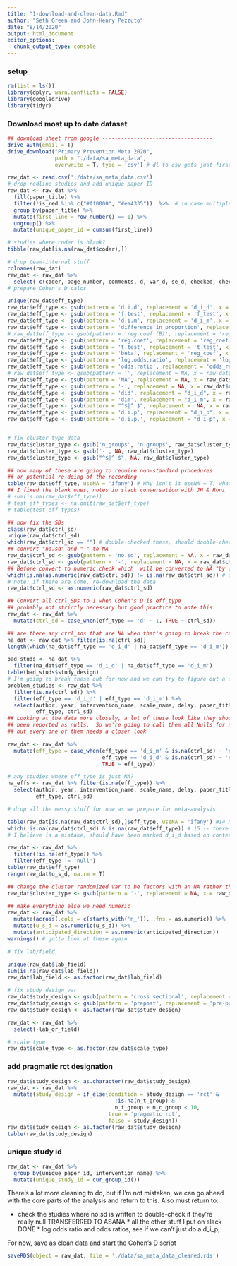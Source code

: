 ```yaml
---
title: "1-download-and-clean-data.Rmd"
author: "Seth Green and John-Henry Pezzuto"
date: "8/14/2020"
output: html_document
editor_options: 
  chunk_output_type: console
---
```


### setup
```r
rm(list = ls())
library(dplyr, warn.conflicts = FALSE)
library(googledrive)
library(tidyr)
```

### Download most up to date dataset
```r
## download sheet from google -----------------------------------
drive_auth(email = T)
drive_download("Primary Prevention Meta 2020", 
               path = "./data/sa_meta_data",
               overwrite = T, type = 'csv') # dl to csv gets just first sheet
```


```r
raw_dat <- read.csv('./data/sa_meta_data.csv')
# drop redline studies and add unique paper ID
raw_dat <- raw_dat %>% 
  fill(paper_title) %>% 
  filter(!is_red %in% c("#ff0000", "#ea4335"))  %>%  # in case multiple red cols 
  group_by(paper_title) %>% 
  mutate(first_line = row_number() == 1) %>% 
  ungroup() %>%
  mutate(unique_paper_id = cumsum(first_line))

# studies where coder is blank?
tibble(raw_dat[is.na(raw_dat$coder),])

# drop team-internal stuff 
colnames(raw_dat)
raw_dat <- raw_dat %>% 
  select(-c(coder, page_number, comments, d, var_d, se_d, checked, checker_comment, is_red, first_line))
# prepare Cohen's D calcs

unique(raw_dat$eff_type)
raw_dat$eff_type <- gsub(pattern = 'd.i.d', replacement = 'd_i_d', x = raw_dat$eff_type)
raw_dat$eff_type <- gsub(pattern = 'f.test', replacement = 'f_test', x = raw_dat$eff_type)
raw_dat$eff_type <- gsub(pattern = 'd.i.m', replacement = 'd_i_m', x = raw_dat$eff_type)
raw_dat$eff_type <- gsub(pattern = 'difference_in_proportion', replacement = 'd_i_p', x = raw_dat$eff_type)
# raw_dat$eff_type <- gsub(pattern = 'reg.coef (B)', replacement = 'reg_coef', x = raw_dat$eff_type)
raw_dat$eff_type <- gsub(pattern = 'reg.coef', replacement = 'reg_coef', x = raw_dat$eff_type)
raw_dat$eff_type <- gsub(pattern = 't.test', replacement = 't_test', x = raw_dat$eff_type)
raw_dat$eff_type <- gsub(pattern = 'beta', replacement = 'reg_coef', x = raw_dat$eff_type)
raw_dat$eff_type <- gsub(pattern = 'log.odds.ratio', replacement = 'log_odds_ratio', x = raw_dat$eff_type)
raw_dat$eff_type <- gsub(pattern = 'odds.ratio', replacement = 'odds_ratio', x = raw_dat$eff_type)
# raw_dat$eff_type <- gsub(pattern = '', replacement = NA, x = raw_dat$eff_type)
raw_dat$eff_type <- gsub(pattern = 'NA', replacement = NA, x = raw_dat$eff_type)
raw_dat$eff_type <- gsub(pattern = '-', replacement = NA, x = raw_dat$eff_type)
raw_dat$eff_type <- gsub(pattern = 'did', replacement = "d_i_d", x = raw_dat$eff_type)
raw_dat$eff_type <- gsub(pattern = 'dim', replacement = "d_i_m", x = raw_dat$eff_type)
raw_dat$eff_type <- gsub(pattern = "^$|^ $", replacement =  NA, x = raw_dat$eff_type)
raw_dat$eff_type <- gsub(pattern = 'd.i.p', replacement = "d_i_p", x = raw_dat$eff_type)
raw_dat$eff_type <- gsub(pattern = 'd.i.p.', replacement = "d_i_p", x = raw_dat$eff_type)


# fix cluster type data
raw_dat$cluster_type <- gsub('n_groups', 'n groups', raw_dat$cluster_type)
raw_dat$cluster_type <- gsub('-', NA, raw_dat$cluster_type)
raw_dat$cluster_type <- gsub("^$|^ $", NA, raw_dat$cluster_type)

## how many of these are going to require non-standard procedures
## or potential re-doing of the recording
table(raw_dat$eff_type, useNA = 'ifany') # Why isn't it useNA = T, whatevs
## I fixed the blank ones, notes in slack conversation with JH & Roni
# sum(is.na(raw_dat$eff_type))
# test_eff_types <- na.omit(raw_dat$eff_type)
# table(test_eff_types)

## now fix the SDs
class(raw_dat$ctrl_sd)
unique(raw_dat$ctrl_sd)
which(raw_dat$ctrl_sd == "") # double-checked these, should double-check before we go to press
## convert "no.sd" and "-" to NA
raw_dat$ctrl_sd <- gsub(pattern = 'no.sd', replacement = NA, x = raw_dat$ctrl_sd)
raw_dat$ctrl_sd <- gsub(pattern = '-', replacement = NA, x = raw_dat$ctrl_sd)
## Before convert to numeric,check which  will be converted to NA "by coercion" 
which(is.na(as.numeric(raw_dat$ctrl_sd)) != is.na(raw_dat$ctrl_sd)) # ok none
# note: if there are some, re-download the data
raw_dat$ctrl_sd <- as.numeric(raw_dat$ctrl_sd)

## Convert all ctrl_SDs to 1 when Cohen's D is eff_type
## probably not strictly necessary but good practice to note this
raw_dat <- raw_dat %>% 
  mutate(ctrl_sd = case_when(eff_type == 'd' ~ 1, TRUE ~ ctrl_sd))

## are there any ctrl_sds that are NA when that's going to break the calculator?
na_dat <- raw_dat %>% filter(is.na(ctrl_sd))
length(which(na_dat$eff_type == 'd_i_d' | na_dat$eff_type == 'd_i_m')) # oh boy

bad_studs <- na_dat %>% 
  filter(na_dat$eff_type == 'd_i_d' | na_dat$eff_type == 'd_i_m')
table(bad_studs$study_design)
# I'm going to break these out for now and we can try to figure out a solution
problem_studies <- raw_dat %>% 
  filter(is.na(ctrl_sd)) %>%
  filter(eff_type == 'd_i_d' | eff_type == 'd_i_m') %>%
  select(author, year, intervention_name, scale_name, delay, paper_title, 
         eff_type, ctrl_sd)
## Looking at the data more closely, a lot of these look like they should have
## been reported as nulls.  So we're going to call them all Nulls for now 
## but every one of them needs a closer look

raw_dat <- raw_dat %>%
  mutate(eff_type = case_when(eff_type == 'd_i_m' & is.na(ctrl_sd) ~ 'null',
                              eff_type == 'd_i_d' & is.na(ctrl_sd) ~ 'null',
                              TRUE ~ eff_type))

# any studies where eff_type is just NA?
na_effs <- raw_dat %>% filter(is.na(eff_type)) %>%
  select(author, year, intervention_name, scale_name, delay, paper_title, 
         eff_type, ctrl_sd)

# drop all the messy stuff for now as we prepare for meta-analysis

table(raw_dat[is.na(raw_dat$ctrl_sd),]$eff_type, useNA = 'ifany') #14 NAs 
which(!is.na(raw_dat$ctrl_sd) & is.na(raw_dat$eff_type)) # 15 -- there's one that
# I believe is a mistake, should have been marked d_i_d based on context

raw_dat <- raw_dat %>% 
  filter(!is.na(eff_type)) %>%
  filter(eff_type != 'null')
table(raw_dat$eff_type)
range(raw_dat$u_s_d, na.rm = T)

## change the cluster randomized var to be factors with an NA rather than a -
raw_dat$cluster_type <- gsub(pattern = '-', replacement = NA, x = raw_dat$cluster_type)

## make everything else we need numeric
raw_dat <- raw_dat %>%
  mutate(across(.cols = c(starts_with('n_')), .fns = as.numeric)) %>%
  mutate(u_s_d = as.numeric(u_s_d)) %>%
  mutate(anticipated_direction = as.numeric(anticipated_direction))
warnings() # gotta look at these again

# fix lab/field

unique(raw_dat$lab_field)
sum(is.na(raw_dat$lab_field))
raw_dat$lab_field <- as.factor(raw_dat$lab_field)

# fix study_design var
raw_dat$study_design <- gsub(pattern = 'cross sectional', replacement = 'cross-sectional',  x = raw_dat$study_design)
raw_dat$study_design <- gsub(pattern = 'prepost', replacement = 'pre-post',  x = raw_dat$study_design)
raw_dat$study_design <- as.factor(raw_dat$study_design)

raw_dat <- raw_dat %>% 
  select(-lab_or_field)

# scale type
raw_dat$scale_type <- as.factor(raw_dat$scale_type)
```

### add pragmatic rct designation
```r
raw_dat$study_design <- as.character(raw_dat$study_design)
raw_dat <- raw_dat %>%
  mutate(study_design = if_else(condition = study_design == 'rct' & 
                                  !is.na(n_t_group) & 
                                  n_t_group + n_c_group < 10, 
                                true = 'pragmatic rct', 
                                false = study_design))
raw_dat$study_design <- as.factor(raw_dat$study_design)
table(raw_dat$study_design)

```

### unique study id
```r
raw_dat <- raw_dat %>%
  group_by(unique_paper_id, intervention_name) %>% 
  mutate(unique_study_id = cur_group_id())


```
There's a lot more cleaning to do, but if I'm not mistaken, we can go ahead with the core parts of the analysis and return to this.
Also must return to: 

* check the studies where no.sd is written to double-check if they're really null
TRANSFERRED TO ASANA * all the other stuff I put on slack
DONE * log odds ratio and odds ratios, see if we can't just do a d_i_p; 

For now, save as clean data and start the Cohen's D script
```r

saveRDS(object = raw_dat, file = './data/sa_meta_data_cleaned.rds')
```
